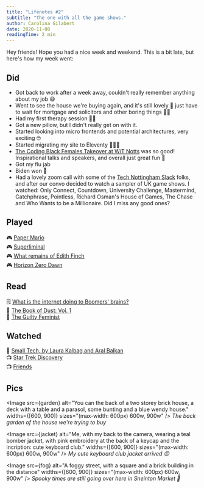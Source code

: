 ```yaml
---
title: "Lifenotes #2"
subtitle: "The one with all the game shows."
author: Carolina Gilabert
date: 2020-11-08
readingTime: 2 min
---
```



Hey friends! Hope you had a nice week and weekend. This is a bit late, but here's how my week went:

## Did

- Got back to work after a week away, couldn't really remember anything about my job 😅
- Went to see the house we're buying again, and it's still lovely 💛 just have to wait for mortgage and solicitors and other boring things 🤞🏼
- Had my first therapy session 🙌🏼
- Got a new pillow, but I didn't really get on with it.
- Started looking into micro frontends and potential architectures, very exciting 🤓
- Started migrating my site to Eleventy 👩🏼‍💻
- [The Coding Black Females Takeover at WiT Notts](https://www.technottingham.com/events/wit-november-2020) was so good! Inspirational talks and speakers, and overall just great fun 💛
- Got my flu jab
- Biden won 🎉
- Had a lovely zoom call with some of the [Tech Nottingham Slack](https://nott.tech/slack) folks, and after our convo decided to watch a sampler of UK game shows. I watched: Only Connect, Countdown, University Challenge, Mastermind, Catchphrase, Pointless, Richard Osman's House of Games, The Chase and Who Wants to be a Millionaire. Did I miss any good ones?

## Played

🎮 [Paper Mario](https://www.nintendo.co.uk/Games/Nintendo-Switch/Paper-Mario-The-Origami-King-1782440.html)  
🎮 [Superliminal](https://www.nintendo.co.uk/Games/Nintendo-Switch-download-software/Superliminal-1742946.html)  
🎮 [What remains of Edith Finch](https://store.playstation.com/en-gb/product/EP2333-CUSA07974_00-WHATREMAINSFINCH)  
🎮 [Horizon Zero Dawn](https://store.playstation.com/en-gb/product/EP9000-CUSA10213_00-HRZCE00000000000)

## Read

🗒 [What is the internet doing to Boomers' brains?](https://www.huffingtonpost.co.uk/entry/internet-baby-boomers-misinformation-social-media_n_5f998039c5b6a4a2dc813d3d)  
📖 [The Book of Dust: Vol. 1](https://uk.bookshop.org/books/la-belle-sauvage-the-book-of-dust-volume-one/9780241365854)  
📖 [The Guilty Feminist](https://uk.bookshop.org/books/the-guilty-feminist-the-sunday-times-bestseller-breathes-life-into-conversations-about-feminism-phoebe-waller-bridge/9780349010120)

## Watched

🎤 [Small Tech, by Laura Kalbag and Aral Balkan](https://vimeo.com/342972799)  
📺 [Star Trek Discovery](https://www.imdb.com/title/tt5171438/)  
📺 [Friends](https://www.imdb.com/title/tt0108778/)

## Pics

<Image
  src={garden}
  alt="You can the back of a two storey brick house, a deck with a table and a parasol, some bunting and a blue wendy house."
  widths={[600, 900]}
  sizes="(max-width: 600px) 600w, 900w"
/>
_The back garden of the house we're trying to buy_

<Image
  src={jacket}
  alt="Me, with my back to the camera, wearing a teal bomber jacket, with pink embroidery at the back of a keycap and the incription: cute keyboard club."
  widths={[600, 900]}
  sizes="(max-width: 600px) 600w, 900w"
/>
_My cute keyboard club jacket arrived 😍_

<Image
  src={fog}
  alt="A foggy street, with a square and a brick building in the distance"
  widths={[600, 900]}
  sizes="(max-width: 600px) 600w, 900w"
/>
_Spooky times are still going over here in Sneinton Market 👻_
